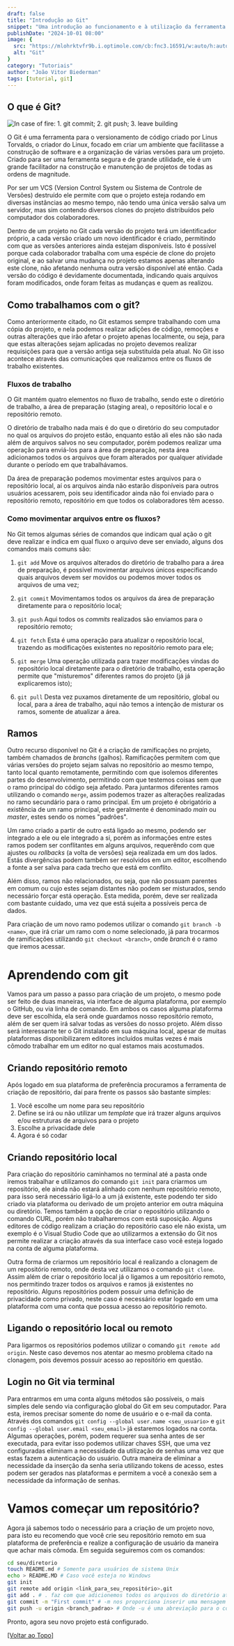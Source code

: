 ```yaml
---
draft: false
title: "Introdução ao Git"
snippet: "Uma introdução ao funcionamento e à utilização da ferramenta Git"
publishDate: "2024-10-01 08:00"
image: {
  src: "https://mlohrktvfr9b.i.optimole.com/cb:fnc3.16591/w:auto/h:auto/q:90/f:best/https://www.nerdstickers.com.br/wp-content/uploads/2022/10/products-147-GIT-ICON-1.png",
  alt: "Git"
}
category: "Tutoriais"
author: "João Vitor Biederman"
tags: [tutorial, git]
---
```


## <a name="What_is_git"></a>O que é Git?
![In case of fire: 1. git commit; 2. git push; 3. leave building](https://raw.githubusercontent.com/hendrixroa/in-case-of-fire-1/master/in_case_of_fire.png)

O Git é uma ferramenta para o versionamento de código criado por Linus Torvalds, o criador do Linux, focado em criar um ambiente que facilitasse a construção de software e a organização de várias versões para um projeto. Criado para ser uma ferramenta segura e de grande utilidade, ele é um grande facilitador na construção e manutenção de projetos de todas as ordens de magnitude. 

Por ser um VCS (Version Control System ou Sistema de Controle de Versões) destruído ele permite com que o projeto esteja rodando em diversas instâncias ao mesmo tempo, não tendo uma única versão salva um servidor, mas sim contendo diversos clones do projeto distribuídos pelo computador dos colaboradores. 

Dentro de um projeto no Git cada versão do projeto terá um identificador próprio, a cada versão criado um novo identificador é criado, permitindo com que as versões anteriores ainda estejam disponíveis. Isto é possível porque cada colaborador trabalha com uma espécie de clone do projeto original, e ao salvar uma mudança no projeto estamos apenas alterando este clone, não afetando nenhuma outra versão disponível até então. Cada versão do código é devidamente documentada, indicando quais arquivos foram modificados, onde foram feitas as mudanças e quem as realizou. 

## Como trabalhamos com o git?

Como anteriormente citado, no Git estamos sempre trabalhando com uma cópia do projeto, e nela podemos realizar adições de código, remoções e outras alterações que irão afetar o projeto apenas localmente, ou seja, para que estas alterações sejam aplicadas no projeto devemos realizar requisições para que a versão antiga seja substituída pela atual. No Git isso acontece através das comunicações que realizamos entre os fluxos de trabalho existentes.

### Fluxos de trabalho

O Git mantém quatro elementos no fluxo de trabalho, sendo este o diretório de trabalho, a área de preparação (staging area), o repositório local e o repositório remoto. 

O diretório de trabalho nada mais é do que o diretório do seu computador no qual os arquivos do projeto estão, enquanto estão ali eles não são nada além de arquivos salvos no seu computador, porém podemos realizar uma operação para enviá-los para a área de preparação, nesta área adicionamos todos os arquivos que foram alterados por qualquer atividade durante o período em que trabalhávamos. 

Da área de preparação podemos movimentar estes arquivos para o repositório local, aí os arquivos ainda não estarão disponíveis para outros usuários acessarem, pois seu identificador ainda não foi enviado para o repositório remoto, repositório em que todos os colaboradores têm acesso. 

### Como movimentar arquivos entre os fluxos?

No Git temos algumas séries de comandos que indicam qual ação o git deve realizar e indica em qual fluxo o arquivo deve ser enviado, alguns dos comandos mais comuns são: 

1. `git add` Move os arquivos alterados do diretório de trabalho para a área de preparação, é possível movimentar arquivos únicos especificando quais arquivos devem ser movidos ou podemos mover todos os arquivos de uma vez; 

2. `git commit` Movimentamos todos os arquivos da área de preparação diretamente para o repositório local; 

3. `git push` Aqui todos os _commits_ realizados são enviamos para o repositório remoto; 

4. `git fetch` Esta é uma operação para atualizar o repositório local, trazendo as modificações existentes no repositório remoto para ele; 

5. `git merge` Uma operação utilizada para trazer modificações vindas do repositório local diretamente para o diretório de trabalho, esta operação permite que "misturemos" diferentes ramos do projeto (já já explicaremos isto); 

6. `git pull` Desta vez puxamos diretamente de um repositório, global ou local, para a área de trabalho, aqui não temos a intenção de misturar os ramos, somente de atualizar a área. 

## Ramos

Outro recurso disponível no Git é a criação de ramificações no projeto, também chamados de _branchs_ (galhos). Ramificações permitem com que várias versões do projeto sejam salvas no repositório ao mesmo tempo, tanto local quanto remotamente, permitindo com que isolemos diferentes partes do desenvolvimento, permitindo com que testemos coisas sem que o ramo principal do código seja afetado. Para juntarmos diferentes ramos utilizando o comando `merge`, assim podemos trazer as alterações realizadas no ramo secundário para o ramo principal. Em um projeto é obrigatório a existência de um ramo principal, este geralmente é denominado _main_ ou _master_, estes sendo os nomes "padrões". 

Um ramo criado a partir de outro está ligado ao mesmo, podendo ser integrado a ele ou ele integrado a si, porém as informações entre estes ramos podem ser conflitantes em alguns arquivos, requerêndo com que ajustes ou _rollbacks_ (a volta de versões) seja realizada em um dos lados. Estás divergências podem também ser resolvidos em um editor, escolhendo a fonte a ser salva para cada trecho que está em conflito.  

Além disso, ramos não relacionados, ou seja, que não possuam parentes em comum ou cujo estes sejam distantes não podem ser misturados, sendo necessário forçar está operação. Esta medida, porém, deve ser realizada com bastante cuidado, uma vez que está sujeita a possíveis perca de dados. 

Para criação de um novo ramo podemos utilizar o comando `git branch -b <name>`, que irá criar um ramo com o nome selecionado, já para trocarmos de ramificações utilizando `git checkout <branch>`, onde _branch_ é o ramo que iremos acessar. 

# Aprendendo com git

Vamos para um passo a passo para criação de um projeto, o mesmo pode ser feito de duas maneiras, via interface de alguma plataforma, por exemplo o GitHub, ou via linha de comando. Em ambos os casos alguma plataforma deve ser escolhida, ela será onde guardamos nosso repositório remoto, além de ser quem irá salvar todas as versões do nosso projeto. Além disso será interessante ter o Git instalado em sua máquina local, apesar de muitas plataformas disponibilizarem editores incluídos muitas vezes é mais cômodo trabalhar em um editor no qual estamos mais acostumados. 

## Criando repositório remoto

Após logado em sua plataforma de preferência procuramos a ferramenta de criação de repositório, daí para frente os passos são bastante simples:
1. Você escolhe um nome para seu repositório
2. Define se irá ou não utilizar um _template_ que irá trazer alguns arquivos e/ou estruturas de arquivos para o projeto
3. Escolhe a privacidade dele
4. Agora é só codar

## Criando repositório local

Para criação do repositório caminhamos no terminal até a pasta onde iremos trabalhar e utilizamos do comando `git init` para criarmos um repositório, ele ainda não estará alinhado com nenhum repositório remoto, para isso será necessário ligá-lo a um já existente, este podendo ter sido criado via plataforma ou derivado de um projeto anterior em outra máquina ou diretório. Temos também a opção de criar o repositório utilizando o comando CURL, porém não trabalharemos com está suposição. Alguns editores de código realizam a criação do repositório caso ele não exista, um exemplo é o Visual Studio Code que ao utilizarmos a extensão do Git nos permite realizar a criação através da sua interface caso você esteja logado na conta de alguma plataforma. 

Outra forma de criarmos um repositório local é realizando a clonagem de um repositório remoto, onde desta vez utilizamos o comando `git clone`. Assim além de criar o repositório local já o ligamos a um repositório remoto, nos permitindo trazer todos os arquivos e ramos já existentes no repositório. Alguns repositórios podem possuir uma definição de privacidade como privado, neste caso é necessário estar logado em uma plataforma com uma conta que possua acesso ao repositório remoto. 

## Ligando o repositório local ou remoto

Para ligarmos os repositórios podemos utilizar o comando `git remote add origin`. Neste caso devemos nos atentar ao mesmo problema citado na clonagem, pois devemos possuir acesso ao repositório em questão. 

## Login no Git via terminal 

Para entrarmos em uma conta alguns métodos são possíveis, o mais simples dele sendo via configuração global do Git em seu computador. Para esta, iremos precisar somente do nome de usuário e o e-mail da conta. Através dos comandos `git config --global user.name <seu_usuario>` e `git config --global user.email <seu_email>` já estaremos logados na conta. Algumas operações, porém, podem requerer sua senha antes de ser executada, para evitar isso podemos utilizar chaves SSH, que uma vez configuradas eliminam a necessidade da utilização de senhas uma vez que estas fazem a autenticação do usuário. Outra maneira de eliminar a necessidade da inserção da senha seria utilizando tokens de acesso, estes podem ser gerados nas plataformas e permitem a você a conexão sem a necessidade da informação de senhas. 

# Vamos começar um repositório?

Agora já sabemos todo o necessário para a criação de um projeto novo, para isto eu recomendo que você crie seu repositório remoto em sua plataforma de preferência e realize a configuração de usuário da maneira que achar mais cômoda. Em seguida seguiremos com os comandos: 
```bash
cd seu/diretorio
touch README.md # Somente para usuários de sistema Unix
echo > README.MD # Caso você esteja no Windows
git init
git remote add origin <link_para_seu_repositório>.git
git add . # . faz com que adicionemos todos os arquivos do diretório atual
git commit -m "First commit" # -m nos proporciona inserir uma mensagem para facilitar o entendimento do commit
git push -u origin <branch_padrao> # Onde -u é uma abreviação para o comando --set-upstream, que define seu ramo atual como sendo derivado do ramo selecionado
```
Pronto, agora seu novo projeto está configurado.

[[Voltar ao Topo]](#top)
